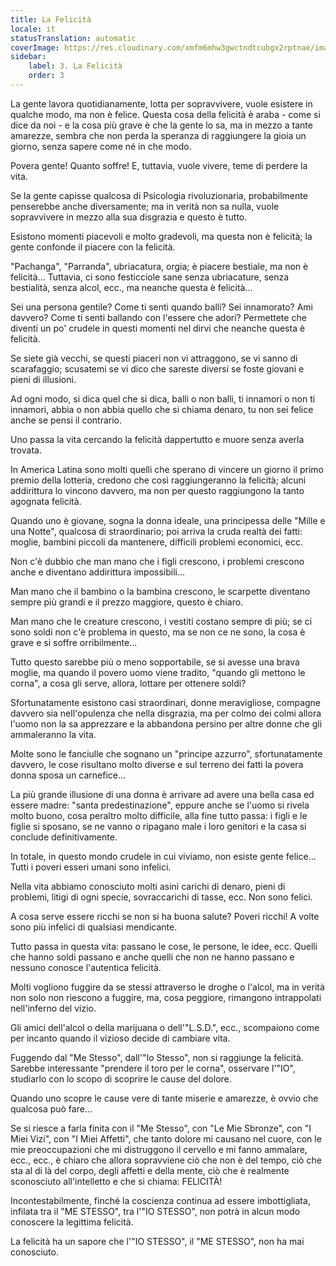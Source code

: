 ```yaml
---
title: La Felicità
locale: it
statusTranslation: automatic
coverImage: https://res.cloudinary.com/xmfm6mhw3gwctndtcubgx2rptnae/image/upload/v1741354419/small_cover_la_gran_rebelion_28716e29d2.webp
sidebar:
    label: 3. La Felicità
    order: 3
---
```

La gente lavora quotidianamente, lotta per sopravvivere, vuole esistere in qualche modo, ma non è felice. Questa cosa della felicità è araba - come si dice da noi - e la cosa più grave è che la gente lo sa, ma in mezzo a tante amarezze, sembra che non perda la speranza di raggiungere la gioia un giorno, senza sapere come né in che modo.

Povera gente! Quanto soffre! E, tuttavia, vuole vivere, teme di perdere la vita.

Se la gente capisse qualcosa di Psicologia rivoluzionaria, probabilmente penserebbe anche diversamente; ma in verità non sa nulla, vuole sopravvivere in mezzo alla sua disgrazia e questo è tutto.

Esistono momenti piacevoli e molto gradevoli, ma questa non è felicità; la gente confonde il piacere con la felicità.

"Pachanga", "Parranda", ubriacatura, orgia; è piacere bestiale, ma non è felicità... Tuttavia, ci sono festicciole sane senza ubriacature, senza bestialità, senza alcol, ecc., ma neanche questa è felicità...

Sei una persona gentile? Come ti senti quando balli? Sei innamorato? Ami davvero? Come ti senti ballando con l'essere che adori? Permettete che diventi un po' crudele in questi momenti nel dirvi che neanche questa è felicità.

Se siete già vecchi, se questi piaceri non vi attraggono, se vi sanno di scarafaggio; scusatemi se vi dico che sareste diversi se foste giovani e pieni di illusioni.

Ad ogni modo, si dica quel che si dica, balli o non balli, ti innamori o non ti innamori, abbia o non abbia quello che si chiama denaro, tu non sei felice anche se pensi il contrario.

Uno passa la vita cercando la felicità dappertutto e muore senza averla trovata.

In America Latina sono molti quelli che sperano di vincere un giorno il primo premio della lotteria, credono che così raggiungeranno la felicità; alcuni addirittura lo vincono davvero, ma non per questo raggiungono la tanto agognata felicità.

Quando uno è giovane, sogna la donna ideale, una principessa delle "Mille e una Notte", qualcosa di straordinario; poi arriva la cruda realtà dei fatti: moglie, bambini piccoli da mantenere, difficili problemi economici, ecc.

Non c'è dubbio che man mano che i figli crescono, i problemi crescono anche e diventano addirittura impossibili...

Man mano che il bambino o la bambina crescono, le scarpette diventano sempre più grandi e il prezzo maggiore, questo è chiaro.

Man mano che le creature crescono, i vestiti costano sempre di più; se ci sono soldi non c'è problema in questo, ma se non ce ne sono, la cosa è grave e si soffre orribilmente...

Tutto questo sarebbe più o meno sopportabile, se si avesse una brava moglie, ma quando il povero uomo viene tradito, "quando gli mettono le corna", a cosa gli serve, allora, lottare per ottenere soldi?

Sfortunatamente esistono casi straordinari, donne meravigliose, compagne davvero sia nell'opulenza che nella disgrazia, ma per colmo dei colmi allora l'uomo non la sa apprezzare e la abbandona persino per altre donne che gli ammaleranno la vita.

Molte sono le fanciulle che sognano un "principe azzurro", sfortunatamente davvero, le cose risultano molto diverse e sul terreno dei fatti la povera donna sposa un carnefice...

La più grande illusione di una donna è arrivare ad avere una bella casa ed essere madre: "santa predestinazione", eppure anche se l'uomo si rivela molto buono, cosa peraltro molto difficile, alla fine tutto passa: i figli e le figlie si sposano, se ne vanno o ripagano male i loro genitori e la casa si conclude definitivamente.

In totale, in questo mondo crudele in cui viviamo, non esiste gente felice... Tutti i poveri esseri umani sono infelici.

Nella vita abbiamo conosciuto molti asini carichi di denaro, pieni di problemi, litigi di ogni specie, sovraccarichi di tasse, ecc. Non sono felici.

A cosa serve essere ricchi se non si ha buona salute? Poveri ricchi! A volte sono più infelici di qualsiasi mendicante.

Tutto passa in questa vita: passano le cose, le persone, le idee, ecc. Quelli che hanno soldi passano e anche quelli che non ne hanno passano e nessuno conosce l'autentica felicità.

Molti vogliono fuggire da se stessi attraverso le droghe o l'alcol, ma in verità non solo non riescono a fuggire, ma, cosa peggiore, rimangono intrappolati nell'inferno del vizio.

Gli amici dell'alcol o della marijuana o dell'"L.S.D.", ecc., scompaiono come per incanto quando il vizioso decide di cambiare vita.

Fuggendo dal "Me Stesso", dall'"Io Stesso", non si raggiunge la felicità. Sarebbe interessante "prendere il toro per le corna", osservare l'"IO", studiarlo con lo scopo di scoprire le cause del dolore.

Quando uno scopre le cause vere di tante miserie e amarezze, è ovvio che qualcosa può fare...

Se si riesce a farla finita con il "Me Stesso", con "Le Mie Sbronze", con "I Miei Vizi", con "I Miei Affetti", che tanto dolore mi causano nel cuore, con le mie preoccupazioni che mi distruggono il cervello e mi fanno ammalare, ecc., ecc., è chiaro che allora sopravviene ciò che non è del tempo, ciò che sta al di là del corpo, degli affetti e della mente, ciò che è realmente sconosciuto all'intelletto e che si chiama: FELICITÀ!

Incontestabilmente, finché la coscienza continua ad essere imbottigliata, infilata tra il "ME STESSO", tra l'"IO STESSO", non potrà in alcun modo conoscere la legittima felicità.

La felicità ha un sapore che l'"IO STESSO", il "ME STESSO", non ha mai conosciuto.

